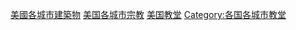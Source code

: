 [[Category:美國各城市建築物|]]
[[Category:美国各城市宗教|]]
[[Category:美国教堂|]]
[[Category:各国各城市教堂|Category:各国各城市教堂]]